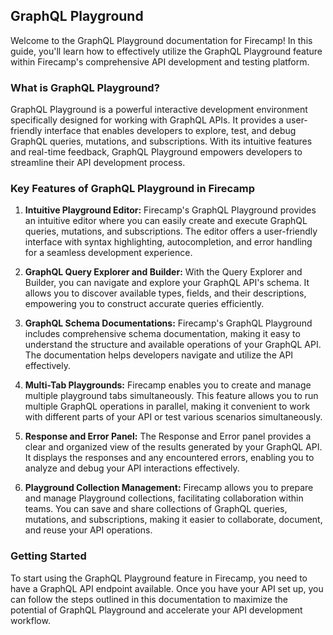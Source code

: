 ## GraphQL Playground
Welcome to the GraphQL Playground documentation for Firecamp! In this guide, you'll learn how to effectively utilize the GraphQL Playground feature within Firecamp's comprehensive API development and testing platform.

### What is GraphQL Playground?
GraphQL Playground is a powerful interactive development environment specifically designed for working with GraphQL APIs. It provides a user-friendly interface that enables developers to explore, test, and debug GraphQL queries, mutations, and subscriptions. With its intuitive features and real-time feedback, GraphQL Playground empowers developers to streamline their API development process.

### Key Features of GraphQL Playground in Firecamp
1. **Intuitive Playground Editor:** Firecamp's GraphQL Playground provides an intuitive editor where you can easily create and execute GraphQL queries, mutations, and subscriptions. The editor offers a user-friendly interface with syntax highlighting, autocompletion, and error handling for a seamless development experience.

2. **GraphQL Query Explorer and Builder:** With the Query Explorer and Builder, you can navigate and explore your GraphQL API's schema. It allows you to discover available types, fields, and their descriptions, empowering you to construct accurate queries efficiently.

3. **GraphQL Schema Documentations:** Firecamp's GraphQL Playground includes comprehensive schema documentation, making it easy to understand the structure and available operations of your GraphQL API. The documentation helps developers navigate and utilize the API effectively.

4. **Multi-Tab Playgrounds:** Firecamp enables you to create and manage multiple playground tabs simultaneously. This feature allows you to run multiple GraphQL operations in parallel, making it convenient to work with different parts of your API or test various scenarios simultaneously.

5. **Response and Error Panel:** The Response and Error panel provides a clear and organized view of the results generated by your GraphQL API. It displays the responses and any encountered errors, enabling you to analyze and debug your API interactions effectively.

6. **Playground Collection Management:** Firecamp allows you to prepare and manage Playground collections, facilitating collaboration within teams. You can save and share collections of GraphQL queries, mutations, and subscriptions, making it easier to collaborate, document, and reuse your API operations.

### Getting Started
To start using the GraphQL Playground feature in Firecamp, you need to have a GraphQL API endpoint available. Once you have your API set up, you can follow the steps outlined in this documentation to maximize the potential of GraphQL Playground and accelerate your API development workflow.
